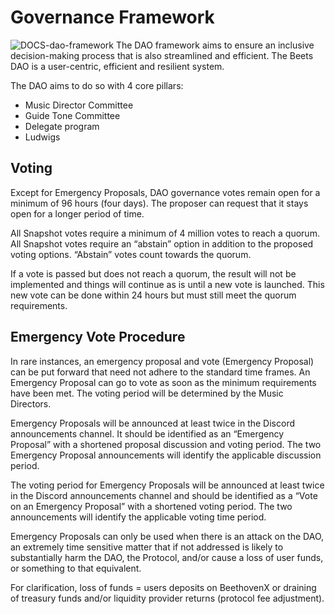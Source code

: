# Governance Framework

![DOCS-dao-framework](https://user-images.githubusercontent.com/109503546/218389464-63fcf3df-a39d-429c-9519-b16618568bb2.png)
The DAO framework aims to ensure an inclusive decision-making process that is also streamlined and efficient. The Beets DAO is a user-centric, efficient and resilient system.

The DAO aims to do so with 4 core pillars:

* Music Director Committee
* Guide Tone Committee
* Delegate program
* Ludwigs

## Voting

Except for Emergency Proposals, DAO governance votes remain open for a minimum of 96 hours (four days). The proposer can request that it stays open for a longer period of time.

All Snapshot votes require a minimum of 4 million votes to reach a quorum. All Snapshot votes require an “abstain” option in addition to the proposed voting options. “Abstain” votes  count towards the quorum.

If a vote is passed but does not reach a quorum, the result will not be implemented and things will continue as is until a new vote is launched. This new vote can be done within 24 hours but must still meet the quorum requirements.

## Emergency Vote Procedure

In rare instances, an emergency proposal and vote (Emergency Proposal) can be put forward that need not adhere to the standard time frames. 
An Emergency Proposal can go to vote as soon as the minimum requirements have been met. The voting period will be determined by the Music Directors.

Emergency Proposals will be announced at least twice in the Discord announcements channel. It should be identified as an “Emergency Proposal” with a shortened proposal discussion and voting period. The two Emergency Proposal announcements will identify the applicable discussion period.

The voting period for Emergency Proposals will be announced at least twice in the Discord announcements channel and should be identified as a “Vote on an Emergency Proposal” with a shortened voting period. The two announcements will identify the applicable voting time period.

Emergency Proposals can only be used when there is an attack on the DAO, an extremely time sensitive matter that if not addressed is likely to substantially harm the DAO, the Protocol, and/or cause a loss of user funds, or something to that equivalent.

For clarification, loss of funds = users deposits on BeethovenX or draining of treasury funds and/or liquidity provider returns (protocol fee adjustment).

